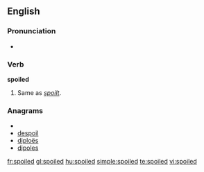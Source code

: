 ==English==

===Pronunciation===
* {{rhymes|ɔɪld}}

===Verb===
'''spoiled'''

# Same as ''[[spoilt]]''. {{past of|[[spoil]]}}

===Anagrams===
* {{alphagram|deilops}}
* [[despoil#English|despoil]]
* [[diploës#English|diploës]]
* [[dipoles#English|dipoles]]

[[fr:spoiled]]
[[gl:spoiled]]
[[hu:spoiled]]
[[simple:spoiled]]
[[te:spoiled]]
[[vi:spoiled]]